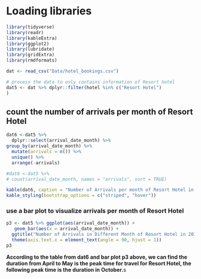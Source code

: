 
# Loading libraries

```r
library(tidyverse)
library(readr)
library(kableExtra)
library(ggplot2)
library(lubridate)
library(gridExtra)
library(rmdformats)
```

```r
dat <- read_csv("Data/hotel_bookings.csv")
```

```r
# process the data to only contains information of Resort hotel
dat5 <- dat %>% dplyr::filter(hotel %in% c("Resort Hotel")
)
```

## count the number of arrivals per month of Resort Hotel
```r
dat6 <-dat5 %>%
  dplyr::select(arrival_date_month) %>%
group_by(arrival_date_month) %>%
  mutate(arrivals = n()) %>%
  unique() %>%
  arrange(-arrivals)

#dat6 <-dat5 %>%  
# count(arrival_date_month, names = "arrivals", sort = TRUE)

kable(dat6, caption = "Number of Arrivals per month of Resort Hotel in 2016") %>%
kable_styling(bootstrap_options = c("striped", "hover"))
```

### use a bar plot to visualize arrivals per month of Resort Hotel
```r
p3 <- dat5 %>% ggplot(aes(arrival_date_month)) +
   geom_bar(aes(x = arrival_date_month)) +
  ggtitle("Number of Arrivals in Different Month of Resort Hotel in 2016") + 
  theme(axis.text.x = element_text(angle = 90, hjust = 1))
p3
```

**According to the table from dat6 and bar plot p3 above, we can find the duration from April to May is the peak time for travel for Resort Hotel, the following peak time is the duration in October.**s